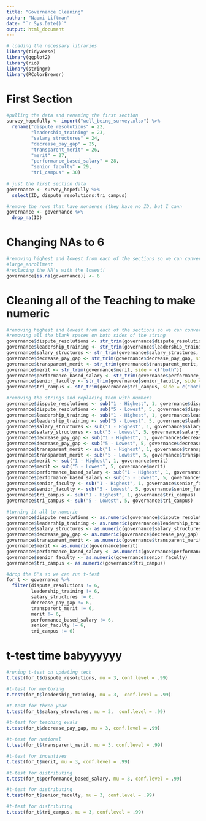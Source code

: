 ```yaml
---
title: "Governance Cleaning"
author: "Naomi Liftman"
date: "`r Sys.Date()`"
output: html_document
---
```


```r
# loading the necessary libraries
library(tidyverse)
library(ggplot2)
library(rio)
library(stringr)
library(RColorBrewer)
```

# First Section

```r
#pulling the data and renaming the first section
survey_hopefully <- import("well_being_survey.xlsx") %>% 
  rename("dispute_resolutions" = 22,
         "leadership_training" = 23,
         "salary_structures" = 24,
         "decrease_pay_gap" = 25,
         "transparent_merit" = 26,
         "merit" = 27,
         "performance_based_salary" = 28,
         "senior_faculty" = 29,
         "tri_campus" = 30)
  
# just the first section data
governance <- survey_hopefully %>% 
  select(ID, dispute_resolutions:tri_campus)

#remove the rows that have nonsense (they have no ID, but I cann
governance <- governance %>% 
  drop_na(ID)
```

# Changing NAs to 6
```r
#removing highest and lowest from each of the sections so we can convert to numeric
#large_enrollment
#replacing the NA's with the lowest!
governance[is.na(governance)] <- 6
```

# Cleaning all of the Teaching to make numeric

```r
#removing highest and lowest from each of the sections so we can convert to numeric
#removing all the blank spaces on both sides of the string
governance$dispute_resolutions <- str_trim(governance$dispute_resolutions, side = c("both"))
governance$leadership_training <- str_trim(governance$leadership_training, side = c("both"))
governance$salary_structures <- str_trim(governance$salary_structures, side = c("both"))
governance$decrease_pay_gap <- str_trim(governance$decrease_pay_gap, side = c("both"))
governance$transparent_merit <- str_trim(governance$transparent_merit, side = c("both"))
governance$merit <- str_trim(governance$merit, side = c("both"))
governance$performance_based_salary <- str_trim(governance$performance_based_salary, side = c("both"))
governance$senior_faculty <- str_trim(governance$senior_faculty, side = c("both"))
governance$tri_campus <- str_trim(governance$tri_campus, side = c("both"))

#removing the strings and replacing them with numbers
governance$dispute_resolutions <- sub("1 - Highest", 1, governance$dispute_resolutions)
governance$dispute_resolutions <- sub("5 - Lowest", 5, governance$dispute_resolutions)
governance$leadership_training <- sub("1 - Highest", 1, governance$leadership_training)
governance$leadership_training <- sub("5 - Lowest", 5, governance$leadership_training)
governance$salary_structures <- sub("1 - Highest", 1, governance$salary_structures)
governance$salary_structures <- sub("5 - Lowest", 5, governance$salary_structures)
governance$decrease_pay_gap <- sub("1 - Highest", 1, governance$decrease_pay_gap)
governance$decrease_pay_gap <- sub("5 - Lowest", 5, governance$decrease_pay_gap)
governance$transparent_merit <- sub("1 - Highest", 1, governance$transparent_merit)
governance$transparent_merit <- sub("5 - Lowest", 5, governance$transparent_merit)
governance$merit <- sub("1 - Highest", 1, governance$merit)
governance$merit <- sub("5 - Lowest", 5, governance$merit)
governance$performance_based_salary <- sub("1 - Highest", 1, governance$performance_based_salary)
governance$performance_based_salary <- sub("5 - Lowest", 5, governance$performance_based_salary)
governance$senior_faculty <- sub("1 - Highest", 1, governance$senior_faculty)
governance$senior_faculty <- sub("5 - Lowest", 5, governance$senior_faculty)
governance$tri_campus <- sub("1 - Highest", 1, governance$tri_campus)
governance$tri_campus <- sub("5 - Lowest", 5, governance$tri_campus)

#turning it all to numeric
governance$dispute_resolutions <- as.numeric(governance$dispute_resolutions)
governance$leadership_training <- as.numeric(governance$leadership_training)
governance$salary_structures <- as.numeric(governance$salary_structures)
governance$decrease_pay_gap <- as.numeric(governance$decrease_pay_gap)
governance$transparent_merit <- as.numeric(governance$transparent_merit)
governance$merit <- as.numeric(governance$merit)
governance$performance_based_salary <- as.numeric(governance$performance_based_salary)
governance$senior_faculty <- as.numeric(governance$senior_faculty)
governance$tri_campus <- as.numeric(governance$tri_campus)

#drop the 6's so we can run t-test
for_t <- governance %>% 
  filter(dispute_resolutions != 6,
         leadership_training != 6,
         salary_structures != 6,
         decrease_pay_gap != 6,
         transparent_merit != 6,
         merit != 6,
         performance_based_salary != 6,
         senior_faculty != 6,
         tri_campus != 6)
```

# t-test time babyyyyyy

```r
#runing t-test on updating tech
t.test(for_t$dispute_resolutions, mu = 3, conf.level = .99)

#t-test for mentoring
t.test(for_t$leadership_training, mu = 3,  conf.level = .99)

#t-test for three year
t.test(for_t$salary_structures, mu = 3,  conf.level = .99)

#t-test for teaching evals
t.test(for_t$decrease_pay_gap, mu = 3, conf.level = .99)

#t-test for national
t.test(for_t$transparent_merit, mu = 3, conf.level = .99)

#t-test for incentives
t.test(for_t$merit, mu = 3, conf.level = .99)

#t-test for distributing
t.test(for_t$performance_based_salary, mu = 3, conf.level = .99)

#t-test for distributing
t.test(for_t$senior_faculty, mu = 3, conf.level = .99)

#t-test for distributing
t.test(for_t$tri_campus, mu = 3, conf.level = .99)
```

